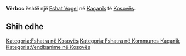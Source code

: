 {{Fshat në Kosovës
 | Emri                = Vërboc
| sqi_D_name = Vërboc
| sqi_D_FULL_NAME_RO = Vërboc
| sqi_D_FULL_NAME_ND_RO = Verboc
| sqi_D_SORT_NAME_RG = VERBOC
| sqi_D_FULL_NAME_RG = Vërboc
| sqi_D_FULL_NAME_ND_RG = Verboc
| sqi_V_name = Fortesë
| sqi_V_FULL_NAME_RO = Fortesë Vërboci Vërbovci Vërbovc
| sqi_V_FULL_NAME_ND_RO = Fortese Verboci Verbovci Verbovc
| sqi_V_SORT_NAME_RG = FORTESE VERBOCI VERBOVCI VERBOVC
| sqi_V_FULL_NAME_RG = Fortesë Vërboci Vërbovci Vërbovc
| sqi_V_FULL_NAME_ND_RG = Fortese Verboci Verbovci Verbovc
| srp_N_name = Vrbovac
| srp_N_FULL_NAME_RO = Vrbovac
| srp_N_FULL_NAME_ND_RO = Vrbovac
| srp_N_SORT_NAME_RG = VRBOVAC
| srp_N_FULL_NAME_RG = Vrbovac
| srp_N_FULL_NAME_ND_RG = Vrbovac
| srp_NS_name = Врбовац
| srp_NS_FULL_NAME_RO = Врбовац
| srp_NS_FULL_NAME_ND_RO = Врбовац
| srp_NS_SORT_NAME_RG = ВРБОВАЦ
| srp_NS_FULL_NAME_RG = Врбовац
| srp_NS_FULL_NAME_ND_RG = Врбовац
| std_V_name = Vrbovce
| std_V_FULL_NAME_RO = Vrbovce Fortesa
| std_V_FULL_NAME_ND_RO = Vrbovce Fortesa
| std_V_SORT_NAME_RG = VRBOVCE FORTESA
| std_V_FULL_NAME_RG = Vrbovce Fortesa
| std_V_FULL_NAME_ND_RG = Vrbovce Fortesa

 | Emri (Rasa dhanore) = 
 | Figura              = 
 | Shteti              = Kosovo
 | Komuna              = Kaçanik
 | Kodi postar         = 
 | Sipërfaqja          = 

 | Popullsia           = 

 | Regj. i popullsisë  = 
 | Dend. e popullsisë  = 
 | Faqja zyrtare       = 
 <!--- Koordinatat ----> 
 | Gjerësia            = 42.681111
 | Gjatësia            = 20.852778
 | Lartësia            = 
}}
'''Vërboc''' është një [[Fshat Vogel]] në [[Kaçanik]] të [[Kosovës]].

<!-- == Gjeografia == -->
<!-- == Historia == -->
<!-- == Demografia == -->
== Shih edhe ==
{{Komuna Kaçanik}}
{{Kosovo-Administrata-Cung}}

[[Kategoria:Fshatra në Kosovës]]
[[Kategoria:Fshatra në Kommunes Kaçanik]]
[[Kategoria:Vendbanime në Kosovës]]